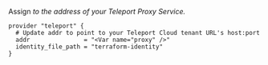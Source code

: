 Assign <Var name="proxy" initial="teleport.example.com:443" /> to the address of
your Teleport Proxy Service.

```hcl
provider "teleport" {
  # Update addr to point to your Teleport Cloud tenant URL's host:port
  addr               = "<Var name="proxy" />"
  identity_file_path = "terraform-identity"
}
```

